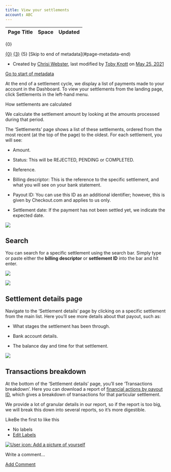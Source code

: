 ```yaml
---
title: View your settlements
account: ABC
---
```


<table class="aui"> <thead> <tr class="header"> <th class="search-result-title">Page Title</th> <th class="search-result-space">Space</th> <th class="search-result-date">Updated</th> </tr> </thead> </table> <p class="search-result-count">{0}</p> <tr class="search-result"> <td class="search-result-title"><a href="{1}" class="content-type-{2}"><span>{0}</span></a></td> <td class="search-result-space"><a class="space" href="/display/{4}/" title="{3}">{3}</a></td> <td class="search-result-date"><span class="date" title="{6}">{5}</span></td> </tr> [Skip to end of metadata](#page-metadata-end)

*   Created by [Chrisi Webster](    /display/~chrisiwebster
    ), last modified by [Toby Knott](    /display/~toby.knott
    ) on [May 25, 2021](/pages/diffpagesbyversion.action?pageId=25526396&selectedPageVersions=10&selectedPageVersions=11 "Show changes")

[Go to start of metadata](#page-metadata-start)

At the end of a settlement cycle, we display a list of payments made to your account in the Dashboard. To view your settlements from the landing page, click Settlements in the left-hand menu.

How settlements are calculated

We calculate the settlement amount by looking at the amounts processed during that period.

The ‘Settlements’ page shows a list of these settlements, ordered from the most recent (at the top of the page) to the oldest. For each settlement, you will see:

*   Amount.
    
*   Status: This will be REJECTED, PENDING or COMPLETED. 
    
*   Reference.
    
*   Billing descriptor: This is the reference to the specific settlement, and what you will see on your bank statement. 
    
*   Payout ID: You can use this ID as an additional identifier; however, this is given by Checkout.com and applies to us only.
    
*   Settlement date: If the payment has not been settled yet, we indicate the expected date.
    

![](/download/attachments/25526396/dashboard_settlements_screen.png?version=1&modificationDate=1621940304477&api=v2)

Search
------

You can search for a specific settlement using the search bar. Simply type or paste either the **billing descriptor** or **settlement ID** into the bar and hit enter. 

![](/download/attachments/25526396/search-billing.png?version=1&modificationDate=1620899257315&api=v2)

![](/download/attachments/25526396/search-settlement.png?version=1&modificationDate=1620899271118&api=v2)

Settlement details page
-----------------------

Navigate to the ‘Settlement details’ page by clicking on a specific settlement from the main list. Here you’ll see more details about that payout, such as:

*   What stages the settlement has been through.
    
*   Bank account details.
    
*   The balance day and time for that settlement.
    

![](/download/attachments/25526396/settlement-details.png?version=1&modificationDate=1620899288541&api=v2)

Transactions breakdown
----------------------

At the bottom of the ‘Settlement details’ page, you’ll see ‘Transactions breakdown’. Here you can download a report of [financial actions by payout ID](/display/x/Financial+actions+reports), which gives a breakdown of transactions for that particular settlement. 

We provide a lot of granular details in our report, so if the report is too big, we will break this down into several reports, so it’s more digestible.

LikeBe the first to like this

*   No labels
*   [Edit Labels](# "Edit Labels (Type 'l')")

[![User icon: Add a picture of yourself](/s/en_GB/7901/abf7b35644d5a5d1d7e4b0969a83e8eb2b569fb5/_/images/icons/profilepics/add_profile_pic.svg)](/users/profile/editmyprofilepicture.action)

Write a comment…

[Add Comment](/display/x/View+your+settlements?showComments=true&showCommentArea=true#addcomment)
